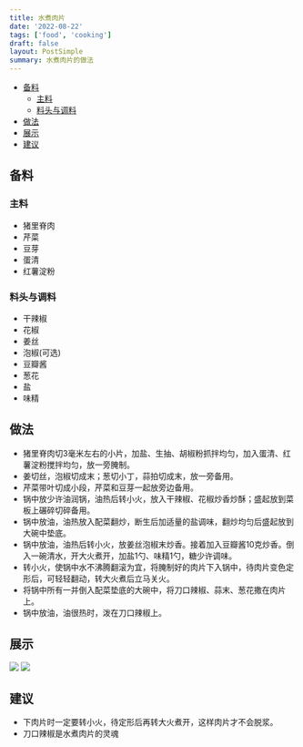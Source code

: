 ```yaml
---
title: 水煮肉片
date: '2022-08-22'
tags: ['food', 'cooking']
draft: false
layout: PostSimple
summary: 水煮肉片的做法
---
```


- [备料](#备料)
  - [主料](#主料)
  - [料头与调料](#料头与调料)
- [做法](#做法)
- [展示](#展示)
- [建议](#建议)

## 备料

### 主料

- 猪里脊肉
- 芹菜
- 豆芽
- 蛋清
- 红薯淀粉

### 料头与调料

- 干辣椒
- 花椒
- 姜丝
- 泡椒(可选)
- 豆瓣酱
- 葱花
- 盐
- 味精

## 做法

- 猪里脊肉切3毫米左右的小片，加盐、生抽、胡椒粉抓拌均匀，加入蛋清、红薯淀粉搅拌均匀，放一旁腌制。
- 姜切丝，泡椒切成末；葱切小丁，蒜拍切成末，放一旁备用。
- 芹菜带叶切成小段，芹菜和豆芽一起放旁边备用。
- 锅中放少许油润锅，油热后转小火，放入干辣椒、花椒炒香炒酥；盛起放到菜板上碾碎切碎备用。
- 锅中放油，油热放入配菜翻炒，断生后加适量的盐调味，翻炒均匀后盛起放到大碗中垫底。
- 锅中放油，油热后转小火，放姜丝泡椒末炒香。接着加入豆瓣酱10克炒香。倒入一碗清水，开大火煮开，加盐1勺、味精1勺，糖少许调味。
- 转小火，使锅中水不沸腾翻滚为宜，将腌制好的肉片下入锅中，待肉片变色定形后，可轻轻翻动，转大火煮后立马关火。
- 将锅中所有一并倒入配菜垫底的大碗中，将刀口辣椒、蒜末、葱花撒在肉片上。
- 锅中放油，油很热时，泼在刀口辣椒上。

## 展示

![](https://raw.githubusercontent.com/apuppy/static/main/blog4036AC7A-07B9-4284-91FE-9189CCD0F1C8_1_105_c.jpeg)
![](https://raw.githubusercontent.com/apuppy/static/main/blog56E61C69-EF2D-4044-BB02-9FD987C29843_1_105_c.jpeg)

## 建议

- 下肉片时一定要转小火，待定形后再转大火煮开，这样肉片才不会脱浆。
- 刀口辣椒是水煮肉片的灵魂
